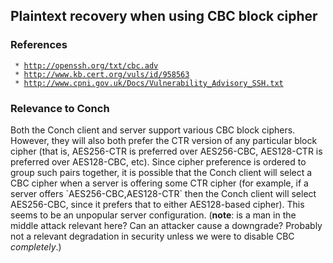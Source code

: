 == Plaintext recovery when using CBC block cipher ==

=== References ===

  * http://openssh.org/txt/cbc.adv
  * http://www.kb.cert.org/vuls/id/958563
  * http://www.cpni.gov.uk/Docs/Vulnerability_Advisory_SSH.txt

=== Relevance to Conch ===

Both the Conch client and server support various CBC block ciphers.  However, they will also both prefer the CTR version of any particular block cipher (that is, AES256-CTR is preferred over AES256-CBC, AES128-CTR is preferred over AES128-CBC, etc).  Since cipher preference is ordered to group such pairs together, it is possible that the Conch client will select a CBC cipher when a server is offering some CTR cipher (for example, if a server offers `AES256-CBC,AES128-CTR` then the Conch client will select AES256-CBC, since it prefers that to either AES128-based cipher).  This seems to be an unpopular server configuration. ('''note''': is a man in the middle attack relevant here?  Can an attacker cause a downgrade?  Probably not a relevant degradation in security unless we were to disable CBC ''completely''.)
